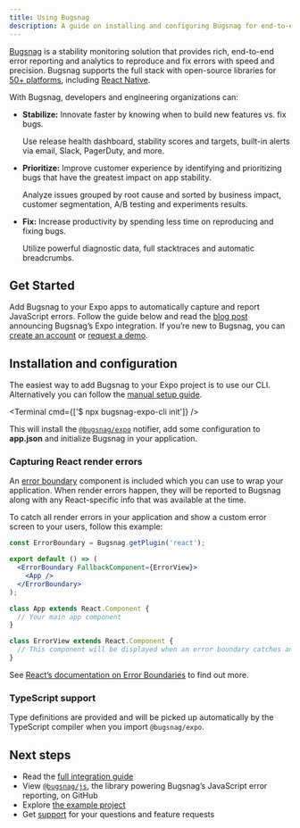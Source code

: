 ```yaml
---
title: Using Bugsnag
description: A guide on installing and configuring Bugsnag for end-to-end error reporting and analytics.
---
```



[Bugsnag](https://www.bugsnag.com) is a stability monitoring solution that provides rich, end-to-end error reporting and analytics to reproduce and fix errors with speed and precision.
Bugsnag supports the full stack with open-source libraries for [50+ platforms](https://www.bugsnag.com/platforms), including [React Native](https://docs.bugsnag.com/platforms/react-native/react-native/).

With Bugsnag, developers and engineering organizations can:

- **Stabilize:** Innovate faster by knowing when to build new features vs. fix bugs.

  Use release health dashboard, stability scores and targets, built-in alerts via email, Slack, PagerDuty, and more.

- **Prioritize:** Improve customer experience by identifying and prioritizing bugs that have the greatest impact on app stability.

  Analyze issues grouped by root cause and sorted by business impact, customer segmentation, A/B testing and experiments results.

- **Fix:** Increase productivity by spending less time on reproducing and fixing bugs.

  Utilize powerful diagnostic data, full stacktraces and automatic breadcrumbs.

## Get Started

Add Bugsnag to your Expo apps to automatically capture and report JavaScript errors.
Follow the guide below and read the [blog post](https://www.bugsnag.com/blog/build-apps-in-expo-with-bugsnag) announcing Bugsnag’s Expo integration.
If you’re new to Bugsnag, you can [create an account](https://app.bugsnag.com/user/new/) or [request a demo](https://www.bugsnag.com/demo-request).

## Installation and configuration

The easiest way to add Bugsnag to your Expo project is to use our CLI. Alternatively you can follow the [manual setup guide](https://docs.bugsnag.com/platforms/react-native/expo/manual-setup).

<Terminal cmd={['$ npx bugsnag-expo-cli init']} />

This will install the [`@bugsnag/expo`](https://www.npmjs.com/package/@bugsnag/expo) notifier, add some configuration to **app.json** and initialize Bugsnag in your application.

### Capturing React render errors

An [error boundary](https://react.dev/reference/react/Component#catching-rendering-errors-with-an-error-boundary) component is included which you can use to wrap your application. When render errors happen, they will be reported to Bugsnag along with any React-specific info that was available at the time.

To catch all render errors in your application and show a custom error screen to your users, follow this example:

```jsx App.jsx
const ErrorBoundary = Bugsnag.getPlugin('react');

export default () => (
  <ErrorBoundary FallbackComponent={ErrorView}>
    <App />
  </ErrorBoundary>
);

class App extends React.Component {
  // Your main app component
}

class ErrorView extends React.Component {
  // This component will be displayed when an error boundary catches an error
}
```

See [React’s documentation on Error Boundaries](https://reactjs.org/docs/error-boundaries.html) to find out more.

### TypeScript support

Type definitions are provided and will be picked up automatically by the TypeScript compiler when you import `@bugsnag/expo`.

## Next steps

- Read the [full integration guide](https://docs.bugsnag.com/platforms/react-native/expo/)
- View [`@bugsnag/js`](https://github.com/bugsnag/bugsnag-js), the library powering Bugsnag’s JavaScript error reporting, on GitHub
- Explore [the example project](https://github.com/bugsnag/bugsnag-js/tree/next/examples/js/expo)
- Get [support](https://docs.bugsnag.com/#support) for your questions and feature requests
